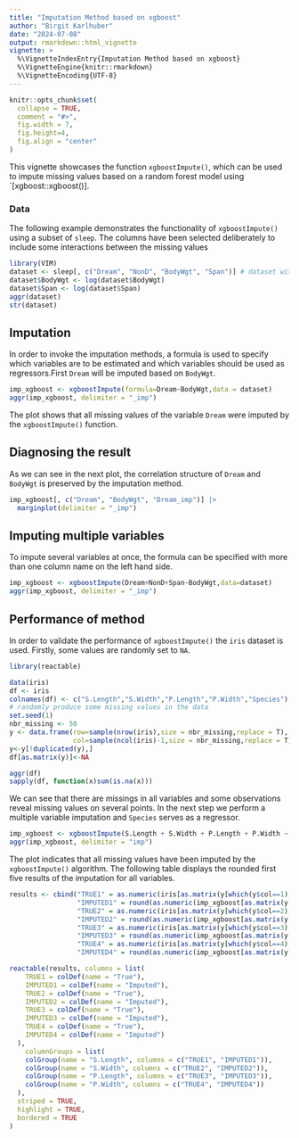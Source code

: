 ```yaml
---
title: "Imputation Method based on xgboost"
author: "Birgit Karlhuber"
date: "2024-07-08"
output: rmarkdown::html_vignette
vignette: >
  %\VignetteIndexEntry{Imputation Method based on xgboost}
  %\VignetteEngine{knitr::rmarkdown}
  %\VignetteEncoding{UTF-8}
---
```



```r
knitr::opts_chunk$set(
  collapse = TRUE,
  comment = "#>",
  fig.width = 7,
  fig.height=4,
  fig.align = "center"
)
```


This vignette showcases the function `xgboostImpute()`, which can be used to impute missing values based on a random forest model using `[xgboost::xgboost()]. 

### Data

The following example demonstrates the functionality of `xgboostImpute()` using a subset of `sleep`. The columns have been selected deliberately to include some interactions between the missing values

```r
library(VIM)
dataset <- sleep[, c("Dream", "NonD", "BodyWgt", "Span")] # dataset with missings
dataset$BodyWgt <- log(dataset$BodyWgt)
dataset$Span <- log(dataset$Span)
aggr(dataset)
str(dataset)
```


## Imputation

In order to invoke the imputation methods, a formula is used to specify which
variables are to be estimated and which variables should be used as regressors.First `Dream` will be imputed based on `BodyWgt`. 

```r
imp_xgboost <- xgboostImpute(formula=Dream~BodyWgt,data = dataset)
aggr(imp_xgboost, delimiter = "_imp")

```

The plot shows that all missing values of the variable `Dream` were imputed by the `xgboostImpute()` function. 


## Diagnosing the result

As we can see in the next plot, the correlation structure of `Dream` and
`BodyWgt` is preserved by the imputation method. 

```r
imp_xgboost[, c("Dream", "BodyWgt", "Dream_imp")] |> 
  marginplot(delimiter = "_imp")

```


## Imputing multiple variables

To impute several variables at once, the formula can be specified with more than one column name on the
left hand side.

```r
imp_xgboost <- xgboostImpute(Dream+NonD+Span~BodyWgt,data=dataset)
aggr(imp_xgboost, delimiter = "_imp")

```


## Performance of method

In order to validate the performance of `xgboostImpute()` the `iris` dataset is used. Firstly, some values are randomly set to `NA`. 

```r
library(reactable)

data(iris)
df <- iris
colnames(df) <- c("S.Length","S.Width","P.Length","P.Width","Species")
# randomly produce some missing values in the data
set.seed(1)
nbr_missing <- 50
y <- data.frame(row=sample(nrow(iris),size = nbr_missing,replace = T),
                col=sample(ncol(iris)-1,size = nbr_missing,replace = T))
y<-y[!duplicated(y),]
df[as.matrix(y)]<-NA

aggr(df)
sapply(df, function(x)sum(is.na(x)))
```

We can see that there are missings in all variables and some observations reveal missing values on several points. In the next step we perform a multiple variable imputation and `Species` serves as a regressor.

```r
imp_xgboost <- xgboostImpute(S.Length + S.Width + P.Length + P.Width ~ Species, df)
aggr(imp_xgboost, delimiter = "imp")

```

The plot indicates that all missing values have been imputed by the `xgboostImpute()` algorithm. The following table displays the rounded first five results of the imputation for all variables.  

```r
results <- cbind("TRUE1" = as.numeric(iris[as.matrix(y[which(y$col==1),])]),
                 "IMPUTED1" = round(as.numeric(imp_xgboost[as.matrix(y[which(y$col==1),])]),2),
                 "TRUE2" = as.numeric(iris[as.matrix(y[which(y$col==2),])]),
                 "IMPUTED2" = round(as.numeric(imp_xgboost[as.matrix(y[which(y$col==2),])]),2),
                 "TRUE3" = as.numeric(iris[as.matrix(y[which(y$col==3),])]),
                 "IMPUTED3" = round(as.numeric(imp_xgboost[as.matrix(y[which(y$col==3),])]),2),
                 "TRUE4" = as.numeric(iris[as.matrix(y[which(y$col==4),])]),
                 "IMPUTED4" = round(as.numeric(imp_xgboost[as.matrix(y[which(y$col==4),])]),2))[1:5,]

reactable(results, columns = list(
    TRUE1 = colDef(name = "True"),
    IMPUTED1 = colDef(name = "Imputed"),
    TRUE2 = colDef(name = "True"),
    IMPUTED2 = colDef(name = "Imputed"),
    TRUE3 = colDef(name = "True"),
    IMPUTED3 = colDef(name = "Imputed"),
    TRUE4 = colDef(name = "True"),
    IMPUTED4 = colDef(name = "Imputed")
  ),
    columnGroups = list(
    colGroup(name = "S.Length", columns = c("TRUE1", "IMPUTED1")),
    colGroup(name = "S.Width", columns = c("TRUE2", "IMPUTED2")),
    colGroup(name = "P.Length", columns = c("TRUE3", "IMPUTED3")),
    colGroup(name = "P.Width", columns = c("TRUE4", "IMPUTED4"))
  ),
  striped = TRUE,
  highlight = TRUE,
  bordered = TRUE
)

```
